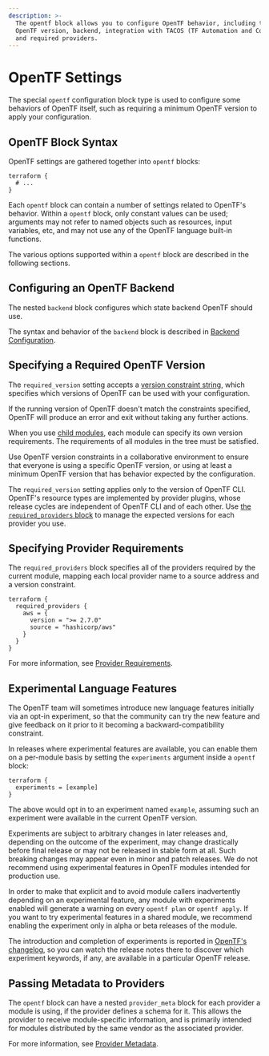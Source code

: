 ```yaml
---
description: >-
  The opentf block allows you to configure OpenTF behavior, including the
  OpenTF version, backend, integration with TACOS (TF Automation and Collaboration Software),
  and required providers.
---
```


# OpenTF Settings

The special `opentf` configuration block type is used to configure some
behaviors of OpenTF itself, such as requiring a minimum OpenTF version to
apply your configuration.

## OpenTF Block Syntax

OpenTF settings are gathered together into `opentf` blocks:

```hcl
terraform {
  # ...
}
```

Each `opentf` block can contain a number of settings related to OpenTF's
behavior. Within a `opentf` block, only constant values can be used;
arguments may not refer to named objects such as resources, input variables,
etc, and may not use any of the OpenTF language built-in functions.

The various options supported within a `opentf` block are described in the
following sections.

## Configuring an OpenTF Backend

The nested `backend` block configures which state backend OpenTF should use.

The syntax and behavior of the `backend` block is described in [Backend
Configuration](/docs/language/settings/backends/configuration).

## Specifying a Required OpenTF Version

The `required_version` setting accepts a [version constraint
string,](/docs/language/expressions/version-constraints) which specifies which versions of OpenTF
can be used with your configuration.

If the running version of OpenTF doesn't match the constraints specified,
OpenTF will produce an error and exit without taking any further actions.

When you use [child modules](/docs/language/modules), each module can specify its own
version requirements. The requirements of all modules in the tree must be
satisfied.

Use OpenTF version constraints in a collaborative environment to
ensure that everyone is using a specific OpenTF version, or using at least
a minimum OpenTF version that has behavior expected by the configuration.

The `required_version` setting applies only to the version of OpenTF CLI.
OpenTF's resource types are implemented by provider plugins,
whose release cycles are independent of OpenTF CLI and of each other.
Use [the `required_providers` block](/docs/language/providers/requirements) to manage
the expected versions for each provider you use.

## Specifying Provider Requirements

The `required_providers` block specifies all of the providers required by the
current module, mapping each local provider name to a source address and a
version constraint.

```hcl
terraform {
  required_providers {
    aws = {
      version = ">= 2.7.0"
      source = "hashicorp/aws"
    }
  }
}
```

For more information, see [Provider Requirements](/docs/language/providers/requirements).

## Experimental Language Features

The OpenTF team will sometimes introduce new language features initially via
an opt-in experiment, so that the community can try the new feature and give
feedback on it prior to it becoming a backward-compatibility constraint.

In releases where experimental features are available, you can enable them on
a per-module basis by setting the `experiments` argument inside a `opentf`
block:

```hcl
terraform {
  experiments = [example]
}
```

The above would opt in to an experiment named `example`, assuming such an
experiment were available in the current OpenTF version.

Experiments are subject to arbitrary changes in later releases and, depending on
the outcome of the experiment, may change drastically before final release or
may not be released in stable form at all. Such breaking changes may appear
even in minor and patch releases. We do not recommend using experimental
features in OpenTF modules intended for production use.

In order to make that explicit and to avoid module callers inadvertently
depending on an experimental feature, any module with experiments enabled will
generate a warning on every `opentf plan` or `opentf apply`. If you
want to try experimental features in a shared module, we recommend enabling the
experiment only in alpha or beta releases of the module.

The introduction and completion of experiments is reported in
[OpenTF's changelog](https://github.com/placeholderplaceholderplaceholder/opentf/blob/main/CHANGELOG.md),
so you can watch the release notes there to discover which experiment keywords,
if any, are available in a particular OpenTF release.

## Passing Metadata to Providers

The `opentf` block can have a nested `provider_meta` block for each
provider a module is using, if the provider defines a schema for it. This
allows the provider to receive module-specific information, and is primarily
intended for modules distributed by the same vendor as the associated provider.

For more information, see [Provider Metadata](/docs/internals/provider-meta).
